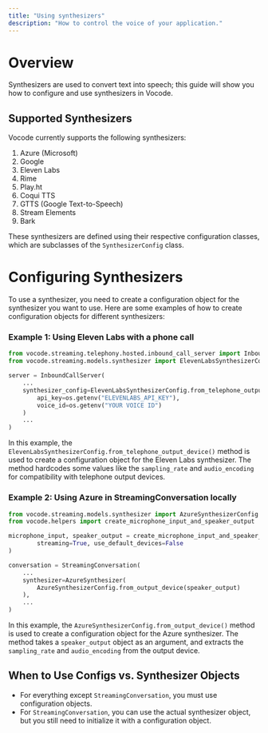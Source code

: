 ```yaml
---
title: "Using synthesizers"
description: "How to control the voice of your application."
---
```


# Overview

Synthesizers are used to convert text into speech; this guide will show you how to configure and use synthesizers in Vocode.

## Supported Synthesizers

Vocode currently supports the following synthesizers:

1. Azure (Microsoft)
2. Google
3. Eleven Labs
4. Rime
5. Play.ht
6. Coqui TTS
7. GTTS (Google Text-to-Speech)
8. Stream Elements
9. Bark

These synthesizers are defined using their respective configuration classes, which are subclasses of the `SynthesizerConfig` class.

# Configuring Synthesizers

To use a synthesizer, you need to create a configuration object for the synthesizer you want to use. Here are some examples of how to create configuration objects for different synthesizers:

### Example 1: Using Eleven Labs with a phone call

```python
from vocode.streaming.telephony.hosted.inbound_call_server import InboundCallServer
from vocode.streaming.models.synthesizer import ElevenLabsSynthesizerConfig

server = InboundCallServer(
    ...
    synthesizer_config=ElevenLabsSynthesizerConfig.from_telephone_output_device(
        api_key=os.getenv("ELEVENLABS_API_KEY"),
        voice_id=os.getenv("YOUR VOICE ID")
    )
    ...
)
```

In this example, the `ElevenLabsSynthesizerConfig.from_telephone_output_device()` method is used to create a configuration object for the Eleven Labs synthesizer.
The method hardcodes some values like the `sampling_rate` and `audio_encoding` for compatibility with telephone output devices.

### Example 2: Using Azure in StreamingConversation locally

```python
from vocode.streaming.models.synthesizer import AzureSynthesizerConfig
from vocode.helpers import create_microphone_input_and_speaker_output

microphone_input, speaker_output = create_microphone_input_and_speaker_output(
        streaming=True, use_default_devices=False
)

conversation = StreamingConversation(
    ...
    synthesizer=AzureSynthesizer(
        AzureSynthesizerConfig.from_output_device(speaker_output)
    ),
    ...
)
```

In this example, the `AzureSynthesizerConfig.from_output_device()` method is used to create a configuration object for the Azure synthesizer.
The method takes a `speaker_output` object as an argument, and extracts the `sampling_rate` and `audio_encoding` from the output device.

## When to Use Configs vs. Synthesizer Objects

- For everything except `StreamingConversation`, you must use configuration objects.
- For `StreamingConversation`, you can use the actual synthesizer object, but you still need to initialize it with a configuration object.
